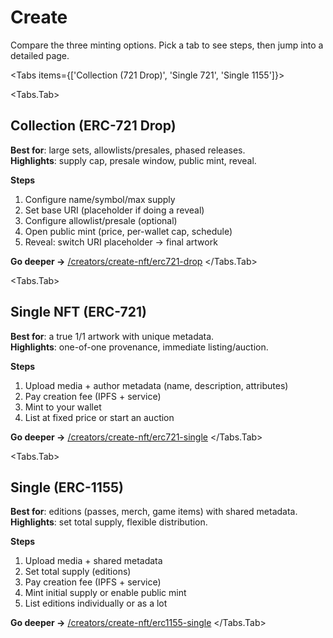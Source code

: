 

# Create

Compare the three minting options. Pick a tab to see steps, then jump into a detailed page.

<Tabs items={['Collection (721 Drop)', 'Single 721', 'Single 1155']}>

  <Tabs.Tab>
  ## Collection (ERC-721 Drop)

  **Best for**: large sets, allowlists/presales, phased releases.  
  **Highlights**: supply cap, presale window, public mint, reveal.

  **Steps**
  1. Configure name/symbol/max supply  
  2. Set base URI (placeholder if doing a reveal)  
  3. Configure allowlist/presale (optional)  
  4. Open public mint (price, per-wallet cap, schedule)  
  5. Reveal: switch URI placeholder → final artwork

  **Go deeper →** [/creators/create-nft/erc721-drop](/creators/create-nft/erc721-drop)
  </Tabs.Tab>

  <Tabs.Tab>
  ## Single NFT (ERC-721)

  **Best for**: a true 1/1 artwork with unique metadata.  
  **Highlights**: one-of-one provenance, immediate listing/auction.

  **Steps**
  1. Upload media + author metadata (name, description, attributes)  
  2. Pay creation fee (IPFS + service)  
  3. Mint to your wallet  
  4. List at fixed price or start an auction

  **Go deeper →** [/creators/create-nft/erc721-single](/creators/create-nft/erc721-single)
  </Tabs.Tab>

  <Tabs.Tab>
  ## Single (ERC-1155)

  **Best for**: editions (passes, merch, game items) with shared metadata.  
  **Highlights**: set total supply, flexible distribution.

  **Steps**
  1. Upload media + shared metadata  
  2. Set total supply (editions)  
  3. Pay creation fee (IPFS + service)  
  4. Mint initial supply or enable public mint  
  5. List editions individually or as a lot

  **Go deeper →** [/creators/create-nft/erc1155-single](/creators/create-nft/erc1155-single)
  </Tabs.Tab>

</Tabs>
